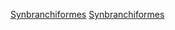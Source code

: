 {{catmore}}
{{Commonscat|Synbranchiformes}}

[[Category:攀鲈系|Synbranchiformes]]
[[Category:輻鰭魚綱各目|Synbranchiformes]]